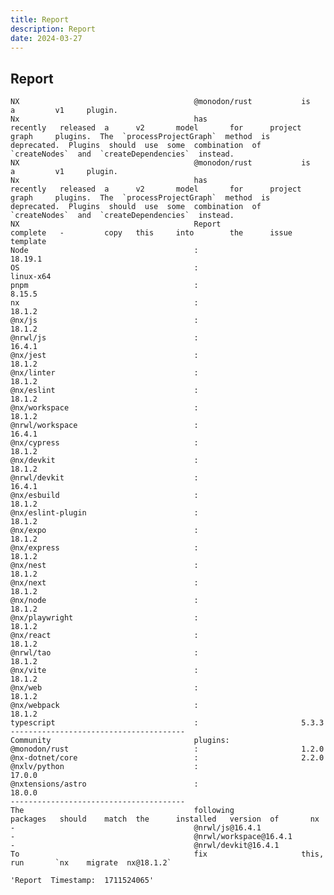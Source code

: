 ```yaml
---
title: Report
description: Report
date: 2024-03-27
---
```


## Report
```
NX                                       @monodon/rust           is         a         v1     plugin.                                                                                                                                                                                                
Nx                                       has                     recently   released  a      v2       model       for      project  graph     plugins.  The  `processProjectGraph`  method  is  deprecated.  Plugins  should  use  some  combination  of  `createNodes`  and  `createDependencies`  instead.
NX                                       @monodon/rust           is         a         v1     plugin.                                                                                                                                                                                                
Nx                                       has                     recently   released  a      v2       model       for      project  graph     plugins.  The  `processProjectGraph`  method  is  deprecated.  Plugins  should  use  some  combination  of  `createNodes`  and  `createDependencies`  instead.
NX                                       Report                  complete   -         copy   this     into        the      issue    template                                                                                                                                                        
Node                                     :                       18.19.1                                                                                                                                                                                                                            
OS                                       :                       linux-x64                                                                                                                                                                                                                          
pnpm                                     :                       8.15.5                                                                                                                                                                                                                             
nx                                       :                       18.1.2                                                                                                                                                                                                                             
@nx/js                                   :                       18.1.2                                                                                                                                                                                                                             
@nrwl/js                                 :                       16.4.1                                                                                                                                                                                                                             
@nx/jest                                 :                       18.1.2                                                                                                                                                                                                                             
@nx/linter                               :                       18.1.2                                                                                                                                                                                                                             
@nx/eslint                               :                       18.1.2                                                                                                                                                                                                                             
@nx/workspace                            :                       18.1.2                                                                                                                                                                                                                             
@nrwl/workspace                          :                       16.4.1                                                                                                                                                                                                                             
@nx/cypress                              :                       18.1.2                                                                                                                                                                                                                             
@nx/devkit                               :                       18.1.2                                                                                                                                                                                                                             
@nrwl/devkit                             :                       16.4.1                                                                                                                                                                                                                             
@nx/esbuild                              :                       18.1.2                                                                                                                                                                                                                             
@nx/eslint-plugin                        :                       18.1.2                                                                                                                                                                                                                             
@nx/expo                                 :                       18.1.2                                                                                                                                                                                                                             
@nx/express                              :                       18.1.2                                                                                                                                                                                                                             
@nx/nest                                 :                       18.1.2                                                                                                                                                                                                                             
@nx/next                                 :                       18.1.2                                                                                                                                                                                                                             
@nx/node                                 :                       18.1.2                                                                                                                                                                                                                             
@nx/playwright                           :                       18.1.2                                                                                                                                                                                                                             
@nx/react                                :                       18.1.2                                                                                                                                                                                                                             
@nrwl/tao                                :                       18.1.2                                                                                                                                                                                                                             
@nx/vite                                 :                       18.1.2                                                                                                                                                                                                                             
@nx/web                                  :                       18.1.2                                                                                                                                                                                                                             
@nx/webpack                              :                       18.1.2                                                                                                                                                                                                                             
typescript                               :                       5.3.3                                                                                                                                                                                                                              
---------------------------------------                                                                                                                                                                                                                                                             
Community                                plugins:                                                                                                                                                                                                                                                   
@monodon/rust                            :                       1.2.0                                                                                                                                                                                                                              
@nx-dotnet/core                          :                       2.2.0                                                                                                                                                                                                                              
@nxlv/python                             :                       17.0.0                                                                                                                                                                                                                             
@nxtensions/astro                        :                       18.0.0                                                                                                                                                                                                                             
---------------------------------------                                                                                                                                                                                                                                                             
The                                      following               packages   should    match  the      installed   version  of       nx                                                                                                                                                              
-                                        @nrwl/js@16.4.1                                                                                                                                                                                                                                            
-                                        @nrwl/workspace@16.4.1                                                                                                                                                                                                                                     
-                                        @nrwl/devkit@16.4.1                                                                                                                                                                                                                                        
To                                       fix                     this,      run       `nx    migrate  nx@18.1.2`                                                                                                                                                                                    
```

```
'Report  Timestamp:  1711524065'
```
